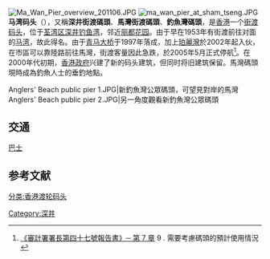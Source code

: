 [[File:Ma_Wan_Pier_overview_201106.JPG|thumb]]
[[File:ma_wan_pier_at_sham_tseng.JPG|thumb]]
'''马湾码头'''（{{lang-en|Ma Wan Pier}}），又稱'''深井街渡碼頭'''、'''馬灣街渡碼頭'''、'''釣魚灣碼頭'''，是[[香港|香港]]一个[[街渡|街渡]][[码头|码头]]，位于[[荃湾区|荃湾区]][[深井|深井]][[钓鱼湾|钓鱼湾]]，邻近[[丽都花园|丽都花园]]。由于早在1953年有街渡前往对面的[[马湾|马湾]]，故此得名。由于[[青马大桥|青马大桥]]于1997年落成，加上[[珀麗灣|珀麗灣]]於2002年起入伙，在市區可以靠陸路前往馬灣，街渡客量因此急跌，於2005年5月正式停航<ref>[http://www.aud.gov.hk/pdf_c/c47ch07_sum.pdf 《審計署署長第四十七號報告書》─ 第 7 章] 9 . 需要考慮碼頭的預計使用情況</ref>。在2000年代初期，[[香港政府|香港政府]]兴建了新的码头建筑，但同时将旧建筑保留。馬灣碼頭現時成為釣魚人士的垂釣地點。

<gallery>
Anglers' Beach public pier 1.JPG|新釣魚灣公眾碼頭，可望見對岸的馬灣
Anglers' Beach public pier 2.JPG|另一角度觀看新釣魚灣公眾碼頭
</gallery>

==交通==
;[[香港巴士|巴士]]
{{九龍新界巴士簡單列表|48P|52X|53|234A|234B|234D|261B|N252}}
{{過海隧道巴士簡單列表|962B|962E|962N}}
{{大嶼山巴士簡單列表|A38}}
{{新界專線小巴簡單列表|96|96M|302|308M}}

==参考文献==
{{reflist}}

{{香港公眾碼頭}}
{{HK-trans-stub}}

[[分类:香港渡轮码头|分类:香港渡轮码头]]
[[Category:深井|Category:深井]]